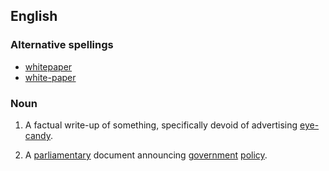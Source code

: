 ==English==

===Alternative spellings===
* [[whitepaper]]
* [[white-paper]]

===Noun===
{{wikipedia}}
{{en-noun|sg=[[white]] [[paper]]}}

# {{buzzword}} A factual write-up of something, specifically devoid of advertising [[eye candy|eye-candy]].
#{{UK}} A [[parliamentary]] document announcing [[government]] [[policy]].